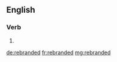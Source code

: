 ==English==

===Verb===
{{head|en}}

# {{en-past of|rebrand}}

[[de:rebranded]]
[[fr:rebranded]]
[[mg:rebranded]]